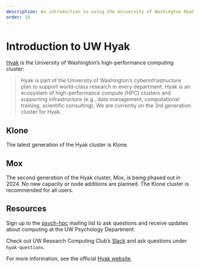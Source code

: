 ```yaml
---
description: An introduction to using the University of Washington Hyak Cluster
order: 10
---
```


# Introduction to UW Hyak

[Hyak](https://hyak.uw.edu/systems/) is the University of Washington's high-performance computing cluster:

> Hyak is part of the University of Washington's cyberinfrastructure plan to support world-class research in every department. Hyak is an ecosystem of high-performance compute (HPC) clusters and supporting infrastructure (e.g., data management, computational training, scientific consulting). We are currently on the 3rd generation cluster for Hyak.

## Klone

The latest generation of the Hyak cluster is Klone.

## Mox

The second generation of the Hyak cluster, Mox, is being phased out in 2024. No new capacity or node additions are planned. The Klone cluster is recommended for all users.

## Resources

Sign up to the [psych-hpc](https://mailman11.u.washington.edu/mailman/listinfo/psych-hpc) mailing list to ask questions and receive updates about computing at the UW Psychology Department.

Check out UW Research Computing Club's [Slack](https://uw-rcc.slack.com) and ask questions under `hyak-questions`.

For more information, see the official [Hyak website](https://hyak.uw.edu).
